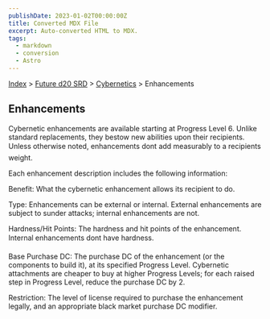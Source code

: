 ```yaml
---
publishDate: 2023-01-02T00:00:00Z
title: Converted MDX File
excerpt: Auto-converted HTML to MDX.
tags:
  - markdown
  - conversion
  - Astro
---
```






[Index](-index) > [Future d20 SRD](future-d20-srd-index) > [Cybernetics](future-d20-srd-cybernetics-index) > Enhancements




## Enhancements


Cybernetic enhancements are available starting at Progress Level 6. Unlike standard replacements, they bestow new abilities upon their recipients. Unless otherwise noted, enhancements dont add measurably to a recipients weight.


Each enhancement description includes the following information:


Benefit: What the cybernetic enhancement allows its recipient to do.


Type: Enhancements can be external or internal. External enhancements are subject to sunder attacks; internal enhancements are not.


Hardness/Hit Points: The hardness and hit points of the enhancement. Internal enhancements dont have hardness.


Base Purchase DC: The purchase DC of the enhancement (or the components to build it), at its specified Progress Level. Cybernetic attachments are cheaper to buy at higher Progress Levels; for each raised step in Progress Level, reduce the purchase DC by 2.


Restriction: The level of license required to purchase the enhancement legally, and an appropriate black market purchase DC modifier.



